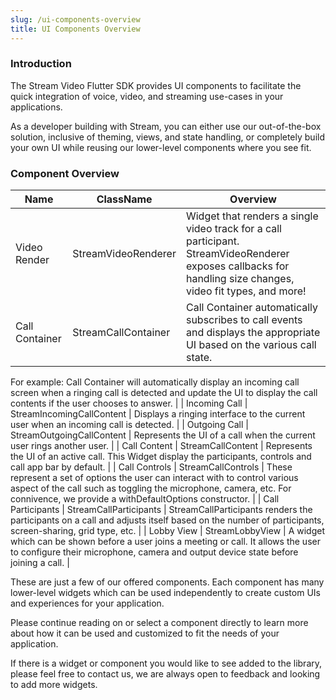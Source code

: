 ```yaml
---
slug: /ui-components-overview
title: UI Components Overview
---
```


### Introduction

The Stream Video Flutter SDK provides UI components to facilitate the quick integration of voice, video, and streaming use-cases in your applications.

As a developer building with Stream, you can either use our out-of-the-box solution, inclusive of theming, views, and state handling, or completely build your own UI while reusing our lower-level components where you see fit.

### Component Overview


| Name | ClassName | Overview |
| --- | --- | --- |
| Video Render | StreamVideoRenderer | Widget that renders a single video track for a call participant. StreamVideoRenderer exposes callbacks for handling size changes, video fit types, and more! |
| Call Container | StreamCallContainer | Call Container automatically subscribes to call events and displays the appropriate UI based on the various call state.

For example: Call Container will automatically display an incoming call screen when a ringing call is detected and update the UI to display the call contents if the user chooses to answer.  |
| Incoming Call | StreamIncomingCallContent | Displays a ringing interface to the current user when an incoming call is detected.  |
| Outgoing Call | StreamOutgoingCallContent | Represents the UI of a call when the current user rings another user. |
| Call Content | StreamCallContent | Represents the UI of an active call. This Widget display the participants, controls and call app bar by default.  |
| Call Controls | StreamCallControls | These represent a set of options the user can interact with to control various aspect of the call such as toggling the microphone, camera, etc. For connivence, we provide a withDefaultOptions constructor.  |
| Call Participants | StreamCallParticipants | StreamCallParticipants renders the participants on a call and adjusts itself based on the number of participants, screen-sharing, grid type, etc.   |
| Lobby View | StreamLobbyView | A widget which can be shown before a user joins a meeting or call. It allows the user to configure their microphone, camera and output device state before joining a call.  |


These are just a few of our offered components. Each component has many lower-level widgets which can be used independently to create custom UIs and experiences for your application.

Please continue reading on or select a component directly to learn more about how it can be used and customized to fit the needs of your application.

If there is a widget or component you would like to see added to the library, please feel free to contact us, we are always open to feedback and looking to add more widgets.